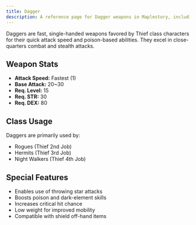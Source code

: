 ```yaml
---
title: Dagger
description: A reference page for Dagger weapons in Maplestory, including stats, usage, and classes that wield them.
---
```


Daggers are fast, single-handed weapons favored by Thief class characters for their quick attack speed and poison-based abilities. They excel in close-quarters combat and stealth attacks.

## Weapon Stats

* **Attack Speed:** Fastest (1)
* **Base Attack:** 20~30
* **Req. Level:** 15
* **Req. STR:** 30
* **Req. DEX:** 80

## Class Usage

Daggers are primarily used by:
* Rogues (Thief 2nd Job)
* Hermits (Thief 3rd Job)
* Night Walkers (Thief 4th Job)

## Special Features

* Enables use of throwing star attacks
* Boosts poison and dark-element skills
* Increases critical hit chance
* Low weight for improved mobility
* Compatible with shield off-hand items


<EquipmentLayout type="bow"></EquipmentLayout>